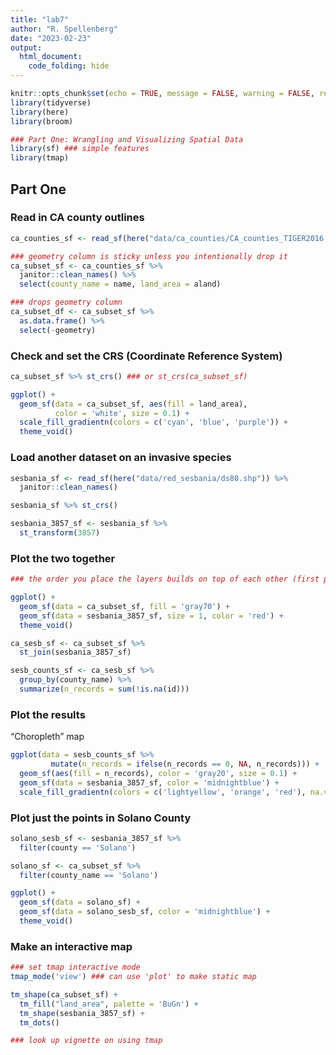 ```yaml
---
title: "lab7"
author: "R. Spellenberg"
date: "2023-02-23"
output: 
  html_document:
    code_folding: hide
---
```


```r
knitr::opts_chunk$set(echo = TRUE, message = FALSE, warning = FALSE, results = FALSE)
library(tidyverse)
library(here)
library(broom)

### Part One: Wrangling and Visualizing Spatial Data
library(sf) ### simple features
library(tmap)

```

## Part One

### Read in CA county outlines 
```r
ca_counties_sf <- read_sf(here("data/ca_counties/CA_counties_TIGER2016.shp"))

### geometry column is sticky unless you intentionally drop it
ca_subset_sf <- ca_counties_sf %>% 
  janitor::clean_names() %>% 
  select(county_name = name, land_area = aland)

### drops geometry column
ca_subset_df <- ca_subset_sf %>% 
  as.data.frame() %>% 
  select(-geometry)
```

### Check and set the CRS (Coordinate Reference System)
```r
ca_subset_sf %>% st_crs() ### or st_crs(ca_subset_sf)

ggplot() + 
  geom_sf(data = ca_subset_sf, aes(fill = land_area),
          color = 'white', size = 0.1) +
  scale_fill_gradientn(colors = c('cyan', 'blue', 'purple')) +
  theme_void()
```

### Load another dataset on an invasive species
```r
sesbania_sf <- read_sf(here("data/red_sesbania/ds80.shp")) %>% 
  janitor::clean_names()

sesbania_sf %>% st_crs()

sesbania_3857_sf <- sesbania_sf %>% 
  st_transform(3857)

```

### Plot the two together
```r
### the order you place the layers builds on top of each other (first placed is the base layer)

ggplot() +
  geom_sf(data = ca_subset_sf, fill = 'gray70') +
  geom_sf(data = sesbania_3857_sf, size = 1, color = 'red') +
  theme_void()
```

```r
ca_sesb_sf <- ca_subset_sf %>% 
  st_join(sesbania_3857_sf)

sesb_counts_sf <- ca_sesb_sf %>% 
  group_by(county_name) %>% 
  summarize(n_records = sum(!is.na(id)))
```

### Plot the results

"Choropleth" map
```r
ggplot(data = sesb_counts_sf %>% 
         mutate(n_records = ifelse(n_records == 0, NA, n_records))) +
  geom_sf(aes(fill = n_records), color = 'gray20', size = 0.1) + 
  geom_sf(data = sesbania_3857_sf, color = 'midnightblue') +
  scale_fill_gradientn(colors = c('lightyellow', 'orange', 'red'), na.value = 'lightgray') + theme_void()
```

### Plot just the points in Solano County
```r
solano_sesb_sf <- sesbania_3857_sf %>% 
  filter(county == 'Solano')

solano_sf <- ca_subset_sf %>% 
  filter(county_name == 'Solano')

ggplot() +
  geom_sf(data = solano_sf) +
  geom_sf(data = solano_sesb_sf, color = 'midnightblue') +
  theme_void()
```

### Make an interactive map
```r
### set tmap interactive mode
tmap_mode('view') ### can use 'plot' to make static map

tm_shape(ca_subset_sf) +
  tm_fill("land_area", palette = 'BuGn') +
  tm_shape(sesbania_3857_sf) +
  tm_dots()

### look up vignette on using tmap
```



